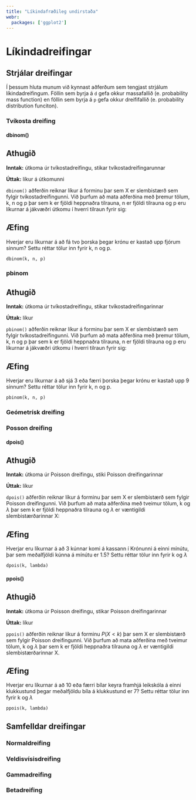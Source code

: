 ```yaml
---
title: "Líkindafræðileg undirstaða"
webr:
  packages: ['ggplot2']
---
```


# Líkindadreifingar

## Strjálar dreifingar

Í þessum hluta munum við kynnast aðferðum sem tengjast strjálum líkindadreifingum. Föllin sem byrja á `d` gefa okkur massafallið (e. probability mass function) en föllin sem byrja á `p` gefa okkur dreififallið (e. probability distribution funciton).

### Tvíkosta dreifing

#### dbinom()

::: {.callout-note}
## Athugið

**Inntak:** útkoma úr tvíkostadreifingu, stikar tvíkostadreifingarunnar  

**Úttak:** líkur á útkomunni
:::

`dbinom()` aðferðin reiknar líkur á forminu þar sem X er slembistærð sem fylgir tvíkostadreifingunni. Við þurfum að mata aðferðina með þremur tölum, k, n og p þar sem k er fjöldi heppnaðra tilrauna, n er fjöldi tilrauna og p eru líkurnar á jákvæðri útkomu í hverri tilraun fyrir sig:

::: {.callout-tip}
## Æfing

Hverjar eru líkurnar á að fá tvo þorska þegar krónu er kastað upp fjórum sinnum? Settu réttar tölur inn fyrir k, n og p.

```webr-r
dbinom(k, n, p)
```
:::  

### pbinom

::: {.callout-note}
## Athugið

**Inntak:** útkoma úr tvíkostadreifingu, stikar tvíkostadreifingarinnar  

**Úttak:** líkur
:::

`pbinom()` aðferðin reiknar líkur á forminu þar sem X er slembistærð sem fylgir tvíkostadreifingunni. Við þurfum að mata aðferðina með þremur tölum, k, n og p þar sem k er fjöldi heppnaðra tilrauna, n er fjöldi tilrauna og p eru líkurnar á jákvæðri útkomu í hverri tilraun fyrir sig:

::: {.callout-tip}
## Æfing

Hverjar eru líkurnar á að sjá 3 eða færri þorska þegar krónu er kastað upp 9 sinnum? Settu réttar tölur inn fyrir k, n og p.

```webr-r
pbinom(k, n, p)
```
:::  


### Geómetrísk dreifing

### Posson dreifing

#### dpois()

::: {.callout-note}
## Athugið

**Inntak:** útkoma úr Poisson dreifingu, stiki Poisson dreifingarinnar  

**Úttak:** líkur
:::

`dpois()` aðferðin reiknar líkur á forminu þar sem X er slembistærð sem fylgir Poisson dreifingunni. Við þurfum að mata aðferðina með tveimur tölum, k og $\lambda$ þar sem k er fjöldi heppnaðra tilrauna og $\lambda$ er væntigildi slembistærðarinnar X:

::: {.callout-tip}
## Æfing

Hverjar eru líkurnar á að 3 kúnnar komi á kassann í Krónunni á einni mínútu, þar sem meðalfjöldi kúnna á mínútu er 1.5? Settu réttar tölur inn fyrir k og $\lambda$

```webr-r
dpois(k, lambda)
```
:::  

#### ppois()

::: {.callout-note}
## Athugið

**Inntak:** útkoma úr Poisson dreifingu, stikar Poisson dreifingarinnar  

**Úttak:** líkur
:::

`ppois()` aðferðin reiknar líkur á forminu $P(X < k)$ þar sem X er slembistærð sem fylgir Poisson dreifingunni. Við þurfum að mata aðferðina með tveimur tölum, k og $\lambda$ þar sem k er fjöldi heppnaðra tilrauna og $\lambda$ er væntigildi slembistærðarinnar X.

::: {.callout-tip}
## Æfing

Hverjar eru líkurnar á að 10 eða færri bílar keyra framhjá leikskóla á einni klukkustund þegar meðalfjöldu bíla á klukkustund er 7? Settu réttar tölur inn fyrir k og $\lambda$

```webr-r
ppois(k, lambda)
```
:::  


## Samfelldar dreifingar



### Normaldreifing

### Veldisvísisdreifing

### Gammadreifing

### Betadreifing


